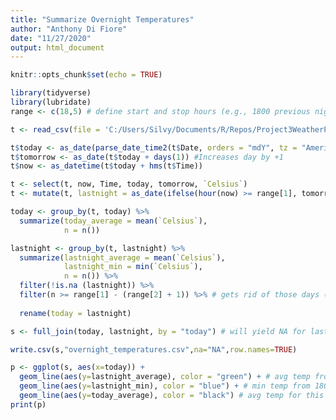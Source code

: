 ```yaml
---
title: "Summarize Overnight Temperatures"
author: "Anthony Di Fiore"
date: "11/27/2020"
output: html_document
---
```


```r
knitr::opts_chunk$set(echo = TRUE)
```

```r
library(tidyverse)
library(lubridate)
range <- c(18,5) # define start and stop hours (e.g., 1800 previous night to 0500 this morning)

t <- read_csv(file = 'C:/Users/Silvy/Documents/R/Repos/Project3WeatherPatterns/WeatherDataPerHour.csv', col_names = TRUE)

t$today <- as_date(parse_date_time2(t$Date, orders = "mdY", tz = "America/Bogota")) #If this line of code doesn't work, try changing mdY to mdy.
t$tomorrow <- as_date(t$today + days(1)) #Increases day by +1
t$now <- as_datetime(t$today + hms(t$Time))

t <- select(t, now, Time, today, tomorrow, `Celsius`)
t <- mutate(t, lastnight = as_date(ifelse(hour(now) >= range[1], tomorrow, ifelse(hour(now) <= range[2], today, NA))))

today <- group_by(t, today) %>%
  summarize(today_average = mean(`Celsius`),
            n = n())

lastnight <- group_by(t, lastnight) %>%
  summarize(lastnight_average = mean(`Celsius`),
            lastnight_min = min(`Celsius`),
            n = n()) %>%
  filter(!is.na (lastnight)) %>%
  filter(n >= range[1] - (range[2] + 1)) %>% # gets rid of those days (first and last) where the overnight summary is based on only partial data (1800 to 0000 or 0000 to 0500)
  
  rename(today = lastnight)

s <- full_join(today, lastnight, by = "today") # will yield NA for lastnight values for first date

write.csv(s,"overnight_temperatures.csv",na="NA",row.names=TRUE)

p <- ggplot(s, aes(x=today)) +
  geom_line(aes(y=lastnight_average), color = "green") + # avg temp from 1800 previous night to 0600 on this date
  geom_line(aes(y=lastnight_min), color = "blue") + # min temp from 1800 previous night to 0600 on this date
  geom_line(aes(y=today_average), color = "black") # avg temp for this date (24 hours)
print(p)
```
